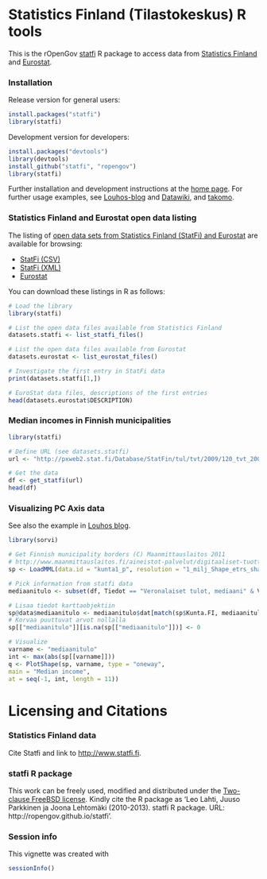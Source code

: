 <!--
%\VignetteEngine{knitr}
%\VignetteIndexEntry{An R Markdown Vignette made with knitr}
-->

Statistics Finland (Tilastokeskus) R tools
===========

This is the rOpenGov [statfi](http://ropengov.github.com/statfi) R
package to access data from [Statistics
Finland](http://www.stat.fi/org/lainsaadanto/avoin_data.html) and
[Eurostat]().


### Installation

Release version for general users:

```r
install.packages("statfi")
library(statfi)
```

Development version for developers:

```r
install.packages("devtools")
library(devtools)
install_github("statfi", "ropengov")
library(statfi)
```

Further installation and development instructions at the [home
page](http://ropengov.github.com/statfi). For further usage examples,
see [Louhos-blog](http://louhos.wordpress.com) and
[Datawiki](https://github.com/ropengov/statfi/wiki/Data), and
[takomo](https://github.com/louhos/takomo/tree/master/StatFi).


### Statistics Finland and Eurostat open data listing

The listing of [open data sets from Statistics Finland (StatFi) and
Eurostat](http://www.stat.fi/org/lainsaadanto/avoin_data.html) are
available for browsing:

 * [StatFi (CSV)](http://pxweb2.stat.fi/database/StatFin/StatFin_rap_csv.csv)
 * [StatFi (XML)](http://pxweb2.stat.fi/database/StatFin/StatFin_rap_xml.csv)
 * [Eurostat](http://pxweb2.stat.fi/database/StatFin/StatFin_rap.csv)

You can download these listings in R as follows:

```r
# Load the library
library(statfi)

# List the open data files available from Statistics Finland
datasets.statfi <- list_statfi_files()

# List the open data files available from Eurostat
datasets.eurostat <- list_eurostat_files()

# Investigate the first entry in StatFi data
print(datasets.statfi[1,])

# EuroStat data files, descriptions of the first entries
head(datasets.eurostat$DESCRIPTION)
```

### Median incomes in Finnish municipalities

```r
library(statfi)

# Define URL (see datasets.statfi)
url <- "http://pxweb2.stat.fi/Database/StatFin/tul/tvt/2009/120_tvt_2009_2011-02-18_tau_112_fi.px"

# Get the data
df <- get_statfi(url)
head(df)
```

### Visualizing PC Axis data

See also the example in [Louhos blog](https://louhos.wordpress.com/2011/10/19/tilastokeskuksen-pc-axis-muotoisten-aineistojen-visualisointi-suomen-kartalla/). 

```r
library(sorvi)

# Get Finnish municipality borders (C) Maanmittauslaitos 2011
# http://www.maanmittauslaitos.fi/aineistot-palvelut/digitaaliset-tuotteet/ilmaiset-aineistot/hankinta
sp <- LoadMML(data.id = "kunta1_p", resolution = "1_milj_Shape_etrs_shape") 

# Pick information from statfi data
mediaanitulo <- subset(df, Tiedot == "Veronalaiset tulot, mediaani" & Vuosi == 2009)

# Lisaa tiedot karttaobjektiin
sp@data$mediaanitulo <- mediaanitulo$dat[match(sp$Kunta.FI, mediaanitulo$Kunta)]
# Korvaa puuttuvat arvot nollalla
sp[["mediaanitulo"]][is.na(sp[["mediaanitulo"]])] <- 0

# Visualize
varname <- "mediaanitulo"
int <- max(abs(sp[[varname]]))
q <- PlotShape(sp, varname, type = "oneway",
main = "Median income",
at = seq(-1, int, length = 11))
```


# Licensing and Citations

### Statistics Finland data

Cite Statfi and link to
[http://www.statfi.fi](http://www.statfi.fi/).

### statfi R package

This work can be freely used, modified and distributed under the
[Two-clause FreeBSD
license](http://en.wikipedia.org/wiki/BSD\_licenses). Kindly cite the
R package as 'Leo Lahti, Juuso Parkkinen ja Joona Lehtomäki
(2010-2013). statfi R package. URL:
http://ropengov.github.io/statfi'.


### Session info


This vignette was created with

```r
sessionInfo()
```
